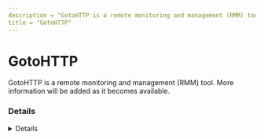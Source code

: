 ---
description = "GotoHTTP is a remote monitoring and management (RMM) tool. More information will be added as it becomes available."
title = "GotoHTTP"
---



# GotoHTTP

GotoHTTP is a remote monitoring and management (RMM) tool. More information will be added as it becomes available.

### Details
<Details author={""}
         category={""}
         created={""}
         website={""}
         lastModified={"2024-02-08"}
         privileges={""}
         free={ false }
         verification={ false }
/>

#### Installation Paths
<Card code={ ["GotoHTTP_x64.exe", "gotohttp.exe", "GotoHTTP*.exe"] }/>





### Forensic Artifacts




#### Network Artifacts
<EuiSpacer size="xl"/>
<NetworkArtifactsTable data={ [{"Description": "Known remote domains", "Domains": ["*.gotohttp.com", "gotohttp.com"], "Ports": []}] }/>




### Detections
- Detects potential network activity of GotoHTTP RMM tool
  - [Sigma Rule](https://github.com/magicsword-io/LOLRMM/blob/main/detections/sigma/gotohttp_network_sigma.yml)
- Detects potential processes activity of GotoHTTP RMM tool
  - [Sigma Rule](https://github.com/magicsword-io/LOLRMM/blob/main/detections/sigma/gotohttp_processes_sigma.yml)

### References
- [https://gotohttp.com/goto/help.12x](https://gotohttp.com/goto/help.12x)


